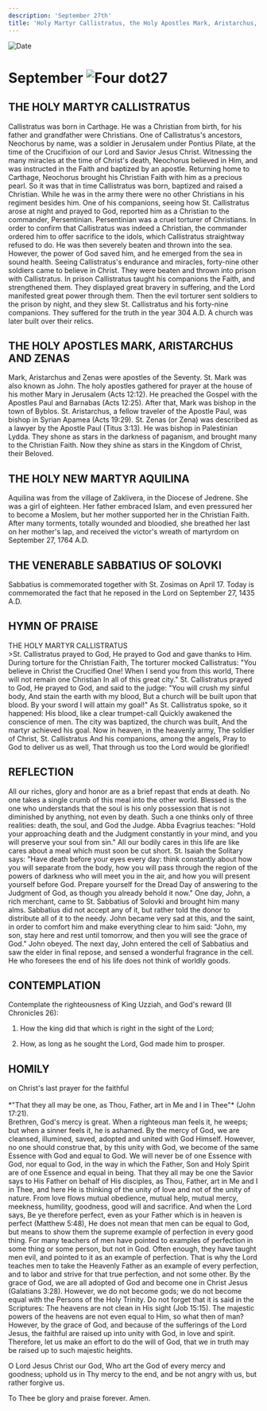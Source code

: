 ```yaml
---
description: 'September 27th'
title: 'Holy Martyr Callistratus, the Holy Apostles Mark, Aristarchus, and Zenas, Holy New Martyr Aquilina, Venerable Sabbatius of Solovki'
---
```


<RunningHead />
<Image src="/title-imprint.png" height={68} width={50} alt="Date" className="title-imprint"/>

# <div id="date">September <Image className="four-dot" src="/four-dot.png" height={15} width={15} alt="Four dot" />27</div>

## THE HOLY MARTYR CALLISTRATUS

Callistratus was born in Carthage. He was a Christian from birth, for his father and grandfather were Christians. One of Callistratus's ancestors, Neochorus by name, was a soldier in Jerusalem under Pontius Pilate, at the time of the Crucifixion of our Lord and Savior Jesus Christ. Witnessing the many miracles at the time of Christ's death, Neochorus believed in Him, and was instructed in the Faith and baptized by an apostle. Returning home to Carthage, Neochorus brought his Christian Faith with him as a precious pearl. So it was that in time Callistratus was born, baptized and raised a Christian. While he was in the army there were no other Christians in his regiment besides him. One of his companions, seeing how St. Callistratus arose at night and prayed to God, reported him as a Christian to the commander, Persentinian. Persentinian was a cruel torturer of Christians. In order to confirm that Callistratus was indeed a Christian, the commander ordered him to offer sacrifice to the idols, which Callistratus straightway refused to do. He was then severely beaten and thrown into the sea. However, the power of God saved him, and he emerged from the sea in sound health. Seeing Callistratus's endurance and miracles, forty-nine other soldiers came to believe in Christ. They were beaten and thrown into prison with Callistratus. In prison Callistratus taught his companions the Faith, and strengthened them. They displayed great bravery in suffering, and the Lord manifested great power through them. Then the evil torturer sent soldiers to the prison by night, and they slew St. Callistratus and his forty-nine companions. They suffered for the truth in the year 304 A.D. A church was later built over their relics.

## THE HOLY APOSTLES MARK, ARISTARCHUS AND ZENAS

Mark, Aristarchus and Zenas were apostles of the Seventy. St. Mark was also known as John. The holy apostles gathered for prayer at the house of his mother Mary in Jerusalem (Acts 12:12). He preached the Gospel with the Apostles Paul and Barnabas (Acts 12:25). After that, Mark was bishop in the town of Byblos. St. Aristarchus, a fellow traveler of the Apostle Paul, was bishop in Syrian Apamea (Acts 19:29). St. Zenas (or Zena) was described as a lawyer by the Apostle Paul (Titus 3:13). He was bishop in Palestinian Lydda. They shone as stars in the darkness of paganism, and brought many to the Christian Faith. Now they shine as stars in the Kingdom of Christ, their Beloved.

## THE HOLY NEW MARTYR AQUILINA

Aquilina was from the village of Zaklivera, in the Diocese of Jedrene. She was a girl of eighteen. Her father embraced Islam, and even pressured her to become a Moslem, but her mother supported her in the Christian Faith. After many torments, totally wounded and bloodied, she breathed her last on her mother's lap, and received the victor's wreath of martyrdom on September 27, 1764 A.D.

## THE VENERABLE SABBATIUS OF SOLOVKI

Sabbatius is commemorated together with St. Zosimas on April 17. Today is commemorated the fact that he reposed in the Lord on September 27, 1435 A.D.


## HYMN OF PRAISE
<div style={{textAlign:'center', color:'crimson', fontWeight:'bold'}}>
THE HOLY MARTYR CALLISTRATUS
</div>
>St. Callistratus prayed to God,  
He prayed to God and gave thanks to Him.  
During torture for the Christian Faith,  
The torturer mocked Callistratus:  
"You believe in Christ the Crucified One!  
When I send you from this world,  
There will not remain one Christian  
In all of this great city."  
St. Callistratus prayed to God,  
He prayed to God, and said to the judge:  
"You will crush my sinful body,  
And stain the earth with my blood,  
But a church will be built upon that blood.  
By your sword I will attain my goal!"  
As St. Callistratus spoke, so it happened:  
His blood, like a clear trumpet-call  
Quickly awakened the conscience of men.  
The city was baptized, the church was built,  
And the martyr achieved his goal.  
Now in heaven, in the heavenly army,  
The soldier of Christ, St. Callistratus  
And his companions, among the angels,  
Pray to God to deliver us as well,  
That through us too the Lord would be glorified!  


## REFLECTION

All our riches, glory and honor are as a brief repast that ends at death. No one takes a single crumb of this meal into the other world. Blessed is the one who understands that the soul is his only possession that is not diminished by anything, not even by death. Such a one thinks only of three realities: death, the soul, and God the Judge. Abba Evagrius teaches: "Hold your approaching death and the Judgment constantly in your mind, and you will preserve your soul from sin." All our bodily cares in this life are like cares about a meal which must soon be cut short. St. Isaiah the Solitary says: "Have death before your eyes every day: think constantly about how you will separate from the body, how you will pass through the region of the powers of darkness who will meet you in the air, and how you will present yourself before God. Prepare yourself for the Dread Day of answering to the Judgment of God, as though you already behold it now." One day, John, a rich merchant, came to St. Sabbatius of Solovki and brought him many alms. Sabbatius did not accept any of it, but rather told the donor to distribute all of it to the needy. John became very sad at this, and the saint, in order to comfort him and make everything clear to him said: "John, my son, stay here and rest until tomorrow, and then you will see the grace of God." John obeyed. The next day, John entered the cell of Sabbatius and saw the elder in final repose, and sensed a wonderful fragrance in the cell. He who foresees the end of his life does not think of worldly goods.


## CONTEMPLATION

Contemplate the righteousness of King Uzziah, and God's reward (II Chronicles 26):

1. How the king did that which is right in the sight of the Lord;

2. How, as long as he sought the Lord, God made him to prosper.


## HOMILY
<div style={{textAlign:'center', color:'crimson', fontWeight:'bold'}}>
on Christ's last prayer for the faithful
</div>
<br />
<div style={{textAlign:'right'}}>
*"That they all may be one, as Thou, Father, art in Me and I in Thee"* (John 17:21).
</div>
Brethren, God's mercy is great. When a righteous man feels it, he weeps; but when a sinner feels it, he is ashamed. By the mercy of God, we are cleansed, illumined, saved, adopted and united with God Himself. However, no one should construe that, by this unity with God, we become of the same Essence with God and equal to God. We will never be of one Essence with God, nor equal to God, in the way in which the Father, Son and Holy Spirit are of one Essence and equal in being. That they all may be one the Savior says to His Father on behalf of His disciples, as Thou, Father, art in Me and I in Thee, and here He is thinking of the unity of love and not of the unity of nature. From love flows mutual obedience, mutual help, mutual mercy, meekness, humility, goodness, good will and sacrifice. And when the Lord says, Be ye therefore perfect, even as your Father which is in heaven is perfect (Matthew 5:48), He does not mean that men can be equal to God, but means to show them the supreme example of perfection in every good thing. For many teachers of men have pointed to examples of perfection in some thing or some person, but not in God. Often enough, they have taught men evil, and pointed to it as an example of perfection. That is why the Lord teaches men to take the Heavenly Father as an example of every perfection, and to labor and strive for that true perfection, and not some other. By the grace of God, we are all adopted of God and become one in Christ Jesus (Galatians 3:28). However, we do not become gods; we do not become equal with the Persons of the Holy Trinity. Do not forget that it is said in the Scriptures: The heavens are not clean in His sight (Job 15:15). The majestic powers of the heavens are not even equal to Him, so what then of man? However, by the grace of God, and because of the sufferings of the Lord Jesus, the faithful are raised up into unity with God, in love and spirit. Therefore, let us make an effort to do the will of God, that we in truth may be raised up to such majestic heights.

O Lord Jesus Christ our God, Who art the God of every mercy and goodness; uphold us in Thy mercy to the end, and be not angry with us, but rather forgive us.

To Thee be glory and praise forever. Amen.